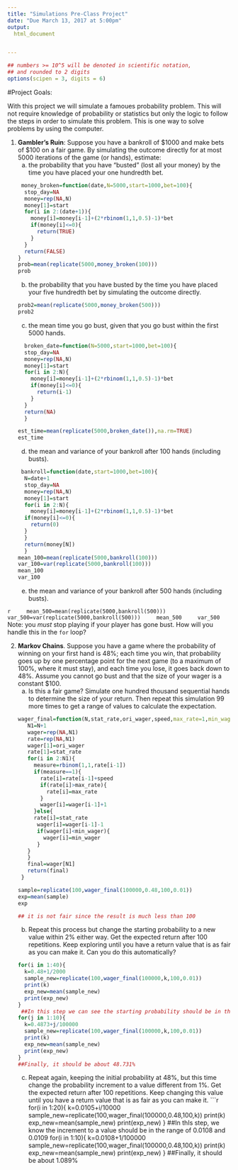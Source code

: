 ```yaml
---
title: "Simulations Pre-Class Project"
date: "Due March 13, 2017 at 5:00pm"
output:
  html_document


---
```


<style type="text/css">
.table {

    width: 80%;
    margin-left:10%; 
    margin-right:10%;
}
</style>
```r
## numbers >= 10^5 will be denoted in scientific notation,
## and rounded to 2 digits
options(scipen = 3, digits = 6)
```




#Project Goals:


With this project we will simulate a famoues probability problem. This will not require knowledge of probability or statistics but only the logic to follow the steps in order to simulate this problem. This is one way to solve problems by using the computer. 

 1. **Gambler's Ruin**: Suppose you have a bankroll of $1000 and make bets of $100 on a fair game. By simulating the outcome directly for at most 5000 iterations of the game (or hands), estimate:
    a. the probability that you have "busted" (lost all your money) by the time you have placed your one hundredth bet. 
    ```r
 money_broken=function(date,N=5000,start=1000,bet=100){
      stop_day=NA
      money=rep(NA,N)
      money[1]=start
      for(i in 2:(date+1)){
        money[i]=money[i-1]+(2*rbinom(1,1,0.5)-1)*bet
        if(money[i]<=0){
          return(TRUE)
        }
      } 
      return(FALSE)
    }
    prob=mean(replicate(5000,money_broken(100)))
    prob

    ```
    b. the probability that you have busted by the time you have placed your five hundredth bet by simulating the outcome directly. 
    ```r
    prob2=mean(replicate(5000,money_broken(500)))
    prob2
    ```
    c. the mean time you go bust, given that you go bust within the first 5000 hands.
    ```r
      broken_date=function(N=5000,start=1000,bet=100){
      stop_day=NA
      money=rep(NA,N)
      money[1]=start
      for(i in 2:N){
        money[i]=money[i-1]+(2*rbinom(1,1,0.5)-1)*bet
        if(money[i]<=0){
          return(i-1)
        }
      }
      return(NA)
      }
    
    est_time=mean(replicate(5000,broken_date()),na.rm=TRUE)
    est_time
    ```
    d. the mean and variance of your bankroll after 100 hands (including busts).
    ```r
     bankroll=function(date,start=1000,bet=100){
      N=date+1
      stop_day=NA
      money=rep(NA,N)
      money[1]=start
      for(i in 2:N){
        money[i]=money[i-1]+(2*rbinom(1,1,0.5)-1)*bet
      if(money[i]<=0){
        return(0)
      }
      }
      return(money[N])
      }
    mean_100=mean(replicate(5000,bankroll(100)))
    var_100=var(replicate(5000,bankroll(100)))
    mean_100
    var_100
    ```
    e. the mean and variance of your bankroll after 500 hands (including busts).
    
```r
    mean_500=mean(replicate(5000,bankroll(500)))
    var_500=var(replicate(5000,bankroll(500)))
    mean_500
    var_500
    ```
Note: you *must* stop playing if your player has gone bust. How will you handle this in the `for` loop?

2. **Markov Chains**. Suppose you have a game where the probability of winning on your first hand is 48%; each time you win, that probability goes up by one percentage point for the next game (to a maximum of 100%, where it must stay), and each time you lose, it goes back down to 48%. Assume you cannot go bust and that the size of your wager is a constant $100.
    a. Is this a fair game? Simulate one hundred thousand sequential hands to determine the size of your return. Then repeat this simulation 99 more times to get a range of values to calculate the expectation.
    ```r
    wager_final=function(N,stat_rate,ori_wager,speed,max_rate=1,min_wager=0){
       N1=N+1
       wager=rep(NA,N1)
       rate=rep(NA,N1)
       wager[1]=ori_wager
       rate[1]=stat_rate
       for(i in 2:N1){
         measure=rbinom(1,1,rate[i-1])
         if(measure==1){
           rate[i]=rate[i-1]+speed
           if(rate[i]>max_rate){
             rate[i]=max_rate
           }
           wager[i]=wager[i-1]+1
         }else{
         rate[i]=stat_rate
          wager[i]=wager[i-1]-1
          if(wager[i]<min_wager){
            wager[i]=min_wager
          }
       }
       }
       final=wager[N1]
       return(final)
     }
    
    sample=replicate(100,wager_final(100000,0.48,100,0.01))
    exp=mean(sample)
    exp

    ## it is not fair since the result is much less than 100
    ```
    b. Repeat this process but change the starting probability to a new value within 2% either way. Get the expected return after 100 repetitions. Keep exploring until you have a return value that is as fair as you can make it. Can you do this automatically?
    ```r
    for(i in 1:40){
      k=0.48+1/2000
      sample_new=replicate(100,wager_final(100000,k,100,0.01))
      print(k)
      exp_new=mean(sample_new)
      print(exp_new)
    }
     ##In this step we can see the starting probability should be in the range of 0.4873 and 0.4874
    for(j in 1:10){
      k=0.4873+j/100000
      sample_new=replicate(100,wager_final(100000,k,100,0.01))
      print(k)
      exp_new=mean(sample_new)
      print(exp_new)
    }
   ##Finally, it should be about 48.731%
    ```
    c. Repeat again, keeping the initial probability at 48%, but this time change the probability increment to a value different from 1%. Get the expected return after 100 repetitions. Keep changing this value until you have a return value that is as fair as you can make it. 
    ```r
    for(i in 1:20){
      k=0.0105+i/10000
      sample_new=replicate(100,wager_final(100000,0.48,100,k))
      print(k)
      exp_new=mean(sample_new)
      print(exp_new)
     }
    ##In thIs step, we know the increment to a value should be in the range of 0.0108 and 0.0109
     for(i in 1:10){
      k=0.0108+1/100000
      sample_new=replicate(100,wager_final(100000,0.48,100,k))
      print(k)
      exp_new=mean(sample_new)
      print(exp_new)
     }
     ##Finally, it should be about 1.089%

